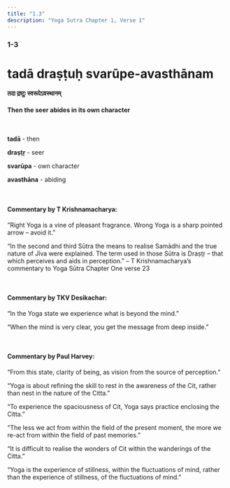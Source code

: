 ```yaml
---
title: "1.3"
description: "Yoga Sutra Chapter 1, Verse 1"
---
```


### 1-3

# tadā draṣṭuḥ svarūpe-avasthānam

#### तदा द्रष्टुः स्वरूपेऽवस्थानम्

#### Then the seer abides in its own character

<br />

**tadā** - then <br />

**draṣṭṛ** - seer <br />

**svarūpa** - own character <br />

**avasthāna** - abiding <br />

<br />

#### Commentary by T Krishnamacharya:

‎”Right Yoga is a vine of pleasant fragrance.
Wrong Yoga is a sharp pointed arrow – avoid it.”

“In the second and third Sūtra the means to realise Samādhi
and the true nature of Jīva were explained.
The term used in those Sūtra is Draṣṭṛ
– that which perceives and aids in perception.”
– T Krishnamacharya’s commentary to Yoga Sūtra Chapter One verse 23

<br />

#### Commentary by TKV Desikachar:

“In the Yoga state we experience what is beyond the mind.”

“When the mind is very clear,
you get the message from deep inside.”

<br />

#### Commentary by Paul Harvey:

“From this state, clarity of being,
as vision from the source of perception.”

“Yoga is about refining the skill
to rest in the awareness of the Cit,
rather than nest in the nature of the Citta.”

“To experience the spaciousness of Cit,
Yoga says practice enclosing the Citta.”

“The less we act from within the field of the present moment,
the more we re-act from within the field of past memories.”

“It is difficult to realise the wonders of Cit
within the wanderings of the Citta.”

“Yoga is the experience of stillness,
within the fluctuations of mind,
rather than the experience of stillness,
of the fluctuations of mind.”
